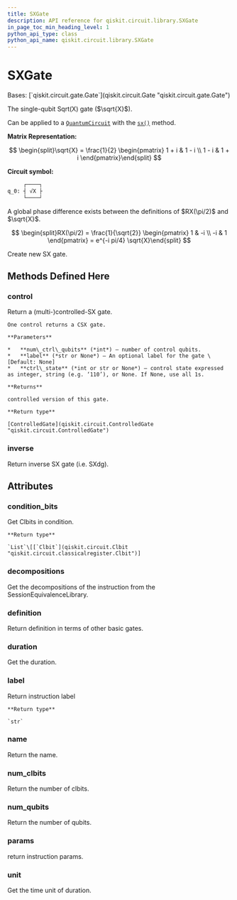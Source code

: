 ```yaml
---
title: SXGate
description: API reference for qiskit.circuit.library.SXGate
in_page_toc_min_heading_level: 1
python_api_type: class
python_api_name: qiskit.circuit.library.SXGate
---
```


# SXGate

<Class id="qiskit.circuit.library.SXGate" isDedicatedPage={true} github="https://github.com/qiskit/qiskit/tree/stable/0.23/qiskit/circuit/library/standard_gates/sx.py" signature="SXGate(label=None)">
  Bases: [`qiskit.circuit.gate.Gate`](qiskit.circuit.Gate "qiskit.circuit.gate.Gate")

  The single-qubit Sqrt(X) gate ($\sqrt{X}$).

  Can be applied to a [`QuantumCircuit`](qiskit.circuit.QuantumCircuit "qiskit.circuit.QuantumCircuit") with the [`sx()`](qiskit.circuit.QuantumCircuit#sx "qiskit.circuit.QuantumCircuit.sx") method.

  **Matrix Representation:**

$$
\begin{split}\sqrt{X} = \frac{1}{2} \begin{pmatrix}
1 + i & 1 - i \\
1 - i & 1 + i
\end{pmatrix}\end{split}
$$

  **Circuit symbol:**

  ```python
       ┌────┐
  q_0: ┤ √X ├
       └────┘
  ```

  <Admonition title="Note" type="note">
    A global phase difference exists between the definitions of $RX(\pi/2)$ and $\sqrt{X}$.

$$
\begin{split}RX(\pi/2) = \frac{1}{\sqrt{2}} \begin{pmatrix}
1 & -i \\
-i & 1
\end{pmatrix}
= e^{-i pi/4} \sqrt{X}\end{split}
$$
  </Admonition>

  Create new SX gate.

  ## Methods Defined Here

  ### control

  <Function id="qiskit.circuit.library.SXGate.control" signature="SXGate.control(num_ctrl_qubits=1, label=None, ctrl_state=None)">
    Return a (multi-)controlled-SX gate.

    One control returns a CSX gate.

    **Parameters**

    *   **num\_ctrl\_qubits** (*int*) – number of control qubits.
    *   **label** (*str or None*) – An optional label for the gate \[Default: None]
    *   **ctrl\_state** (*int or str or None*) – control state expressed as integer, string (e.g. ‘110’), or None. If None, use all 1s.

    **Returns**

    controlled version of this gate.

    **Return type**

    [ControlledGate](qiskit.circuit.ControlledGate "qiskit.circuit.ControlledGate")
  </Function>

  ### inverse

  <Function id="qiskit.circuit.library.SXGate.inverse" signature="SXGate.inverse()">
    Return inverse SX gate (i.e. SXdg).
  </Function>

  ## Attributes

  ### condition\_bits

  <Attribute id="qiskit.circuit.library.SXGate.condition_bits">
    Get Clbits in condition.

    **Return type**

    `List`\[[`Clbit`](qiskit.circuit.Clbit "qiskit.circuit.classicalregister.Clbit")]
  </Attribute>

  ### decompositions

  <Attribute id="qiskit.circuit.library.SXGate.decompositions">
    Get the decompositions of the instruction from the SessionEquivalenceLibrary.
  </Attribute>

  ### definition

  <Attribute id="qiskit.circuit.library.SXGate.definition">
    Return definition in terms of other basic gates.
  </Attribute>

  ### duration

  <Attribute id="qiskit.circuit.library.SXGate.duration">
    Get the duration.
  </Attribute>

  ### label

  <Attribute id="qiskit.circuit.library.SXGate.label">
    Return instruction label

    **Return type**

    `str`
  </Attribute>

  ### name

  <Attribute id="qiskit.circuit.library.SXGate.name">
    Return the name.
  </Attribute>

  ### num\_clbits

  <Attribute id="qiskit.circuit.library.SXGate.num_clbits">
    Return the number of clbits.
  </Attribute>

  ### num\_qubits

  <Attribute id="qiskit.circuit.library.SXGate.num_qubits">
    Return the number of qubits.
  </Attribute>

  ### params

  <Attribute id="qiskit.circuit.library.SXGate.params">
    return instruction params.
  </Attribute>

  ### unit

  <Attribute id="qiskit.circuit.library.SXGate.unit">
    Get the time unit of duration.
  </Attribute>
</Class>

